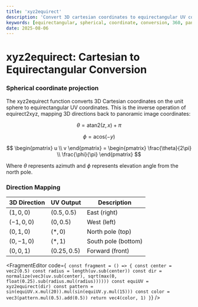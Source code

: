 ```yaml
---
title: 'xyz2equirect'
description: 'Convert 3D cartesian coordinates to equirectangular UV coordinates'
keywords: [equirectangular, spherical, coordinate, conversion, 360, panorama, inverse]
date: 2025-08-06
---
```



# xyz2equirect: Cartesian to Equirectangular Conversion

### Spherical coordinate projection

The xyz2equirect function converts 3D Cartesian coordinates on the unit sphere to equirectangular UV coordinates. This is the inverse operation of equirect2xyz, mapping 3D directions back to panoramic image coordinates:

$$
\theta = \text{atan2}(z, x) + \pi
$$

$$
\phi = \text{acos}(-y)
$$

$$
\begin{pmatrix}
u \\
v
\end{pmatrix} = \begin{pmatrix}
\frac{\theta}{2\pi} \\
\frac{\phi}{\pi}
\end{pmatrix}
$$

Where $\theta$ represents azimuth and $\phi$ represents elevation angle from the north pole.

### Direction Mapping

| 3D Direction | UV Output     | Description         |
| ------------ | ------------- | ------------------- |
| $(1, 0, 0)$  | $(0.5, 0.5)$  | East (right)        |
| $(-1, 0, 0)$ | $(0, 0.5)$    | West (left)         |
| $(0, 1, 0)$  | $(*, 0)$      | North pole (top)    |
| $(0, -1, 0)$ | $(*, 1)$      | South pole (bottom) |
| $(0, 0, 1)$  | $(0.25, 0.5)$ | Forward (front)     |

<FragmentEditor
        code={`
const fragment = () => {
        const center = vec2(0.5)
        const radius = length(uv.sub(center))
        const dir = normalize(vec3(uv.sub(center), sqrt(max(0, float(0.25).sub(radius.mul(radius))))))
        const equiUV = xyz2equirect(dir)
        const pattern = sin(equiUV.x.mul(20)).mul(sin(equiUV.y.mul(15)))
        const color = vec3(pattern.mul(0.5).add(0.5))
        return vec4(color, 1)
}`}
/>
